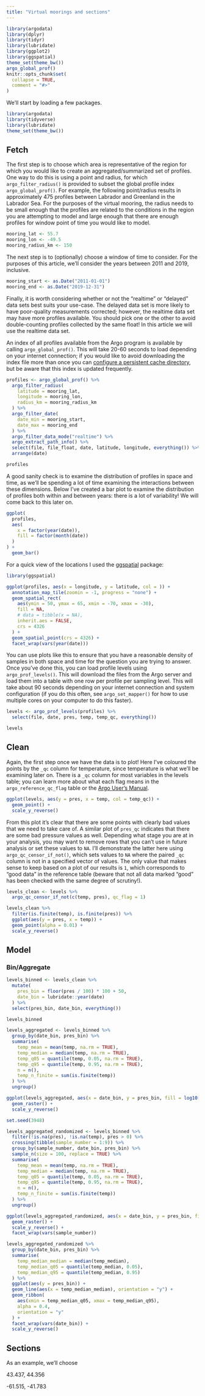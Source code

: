 ```yaml
---
title: "Virtual moorings and sections"
---
```


```r
library(argodata)
library(dplyr)
library(tidyr)
library(lubridate)
library(ggplot2)
library(ggspatial)
theme_set(theme_bw())
argo_global_prof()
knitr::opts_chunk$set(
  collapse = TRUE,
  comment = "#>"
)
```

We'll start by loading a few packages.

```r
library(argodata)
library(tidyverse)
library(lubridate)
theme_set(theme_bw())
```

## Fetch

The first step is to choose which area is representative of the region for which you would like to create an aggregated/summarized set of profiles. One way to do this is using a point and radius, for which `argo_filter_radius()` is provided to subset the global profile index `argo_global_prof()`. For example, the following point/radius results in approximately 475 profiles between Labrador and Greenland in the Labrador Sea. For the purposes of the virtual mooring, the radius needs to be small enough that the profiles are related to the conditions in the region you are attempting to model and large enough that there are enough profiles for window point of time you would like to model.

```r
mooring_lat <- 55.7
mooring_lon <- -49.5
mooring_radius_km <- 150
```

The next step is to (optionally) choose a window of time to consider. For the purposes of this article, we'll consider the years between 2011 and 2019, inclusive.

```r
mooring_start <- as.Date("2011-01-01")
mooring_end <- as.Date("2019-12-31")
```

Finally, it is worth considering whether or not the "realtime" or "delayed" data sets best suits your use-case. The delayed data set is more likely to have poor-quality measurements corrected; however, the realtime data set may have more profiles available. You should pick one or the other to avoid double-counting profiles collected by the same float! In this article we will use the realtime data set.

An index of all profiles available from the Argo program is available by calling `argo_global_prof()`. This will take 20-60 seconds to load depending on your internet connection; if you would like to avoid downloading the index file more than once you can [configure a persistent cache directory](https://github.com/ArgoCanada/argodata#installation), but be aware that this index is updated frequently.

```r
profiles <- argo_global_prof() %>%
  argo_filter_radius(
    latitude = mooring_lat,
    longitude = mooring_lon,
    radius_km = mooring_radius_km
  ) %>% 
  argo_filter_date(
    date_min = mooring_start,
    date_max = mooring_end
  ) %>% 
  argo_filter_data_mode("realtime") %>% 
  argo_extract_path_info() %>% 
  select(file, file_float, date, latitude, longitude, everything()) %>% 
  arrange(date)

profiles
```

A good sanity check is to examine the distribution of profiles in space and time, as we'll be spending a lot of time examining the interactions between these dimensions. Below I've created a bar plot to examine the distribution of profiles both within and between years: there is a lot of variability! We will come back to this later on.

```r
ggplot(
  profiles,
  aes(
    x = factor(year(date)),
    fill = factor(month(date))
  )
) +
  geom_bar()
```


For a quick view of the locations I used the [ggspatial](https://github.com/paleolimbot/ggspatial) package:


```r
library(ggspatial)

ggplot(profiles, aes(x = longitude, y = latitude, col = )) +
  annotation_map_tile(zoomin = -1, progress = "none") +
  geom_spatial_rect(
    aes(ymin = 50, ymax = 65, xmin = -70, xmax = -30),
    fill = NA,
    # data = tibble(x = NA),
    inherit.aes = FALSE,
    crs = 4326
  ) +
  geom_spatial_point(crs = 4326) +
  facet_wrap(vars(year(date)))
```

You can use plots like this to ensure that you have a reasonable density of samples in both space and time for the question you are trying to answer. Once you've done this, you can load profile levels using `argo_prof_levels()`. This will download the files from the Argo server and load them into a table with one row per profile per sampling level. This will take about 90 seconds depending on your internet connection and system configuration (if you do this often, see `argo_set_mapper()` for how to use multiple cores on your computer to do this faster).

```r
levels <- argo_prof_levels(profiles) %>% 
  select(file, date, pres, temp, temp_qc, everything())

levels
```

## Clean

Again, the first step once we have the data is to plot! Here I've coloured the points by the `_qc` column for temperature, since temperature is what we'll be examining later on. There is a `_qc` column for most variables in the levels table; you can learn more about what each flag means in the `argo_reference_qc_flag` table or the [Argo User's Manual](https://doi.org/10.13155/29825).

```r
ggplot(levels, aes(y = pres, x = temp, col = temp_qc)) +
  geom_point() +
  scale_y_reverse()
```

From this plot it's clear that there are some points with clearly bad values that we need to take care of. A similar plot of `pres_qc` indicates that there are some bad pressure values as well. Depending what stage you are at in your analysis, you may want to remove rows that you can't use in future analysis or set these values to `NA`. I'll demonstrate the latter here using `argo_qc_censor_if_not()`, which sets values to `NA` where the paired `_qc` column is not in a specified vector of values. The only value that makes sense to keep based on a plot of our results is `1`, which corresponds to "good data" in the reference table (beware that not all data marked "good" has been checked with the same degree of scrutiny!).

```r
levels_clean <- levels %>%
  argo_qc_censor_if_not(c(temp, pres), qc_flag = 1)

levels_clean %>% 
  filter(is.finite(temp), is.finite(pres)) %>% 
  ggplot(aes(y = pres, x = temp)) +
  geom_point(alpha = 0.01) +
  scale_y_reverse()
```

## Model

### Bin/Aggregate

```r
levels_binned <- levels_clean %>% 
  mutate(
    pres_bin = floor(pres / 100) * 100 + 50,
    date_bin = lubridate::year(date)
  ) %>% 
  select(pres_bin, date_bin, everything())

levels_binned
```


```r
levels_aggregated <- levels_binned %>% 
  group_by(date_bin, pres_bin) %>% 
  summarise(
    temp_mean = mean(temp, na.rm = TRUE),
    temp_median = median(temp, na.rm = TRUE),
    temp_q05 = quantile(temp, 0.05, na.rm = TRUE),
    temp_q95 = quantile(temp, 0.95, na.rm = TRUE),
    n = n(),
    temp_n_finite = sum(is.finite(temp))
  ) %>% 
  ungroup()
```
```r
ggplot(levels_aggregated, aes(x = date_bin, y = pres_bin, fill = log10(temp_n_finite))) +
  geom_raster() +
  scale_y_reverse()
```



```r
set.seed(3948)

levels_aggregated_randomized <- levels_binned %>%
  filter(!is.na(pres), !is.na(temp), pres > 0) %>% 
  crossing(tibble(sample_number = 1:9)) %>%
  group_by(sample_number, date_bin, pres_bin) %>%
  sample_n(size = 100, replace = TRUE) %>% 
  summarise(
    temp_mean = mean(temp, na.rm = TRUE),
    temp_median = median(temp, na.rm = TRUE),
    temp_q05 = quantile(temp, 0.05, na.rm = TRUE),
    temp_q95 = quantile(temp, 0.95, na.rm = TRUE),
    n = n(),
    temp_n_finite = sum(is.finite(temp))
  ) %>% 
  ungroup()
```

```r
ggplot(levels_aggregated_randomized, aes(x = date_bin, y = pres_bin, fill = temp_median)) +
  geom_raster() +
  scale_y_reverse() +
  facet_wrap(vars(sample_number))
```

```r
levels_aggregated_randomized %>% 
  group_by(date_bin, pres_bin) %>% 
  summarise(
    temp_median_median = median(temp_median),
    temp_median_q05 = quantile(temp_median, 0.05),
    temp_median_q95 = quantile(temp_median, 0.95)
  ) %>% 
  ggplot(aes(y = pres_bin)) +
  geom_line(aes(x = temp_median_median), orientation = "y") +
  geom_ribbon(
    aes(xmin = temp_median_q05, xmax = temp_median_q95),
    alpha = 0.4,
    orientation = "y"
  ) +
  facet_wrap(vars(date_bin)) +
  scale_y_reverse()
```

## Sections

As an example, we'll choose 

43.437, 44.356

-61.515, -41.783
